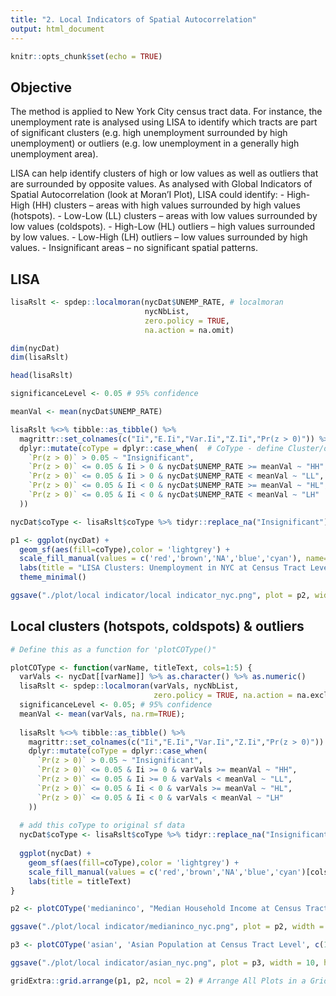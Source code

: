 ```yaml
---
title: "2. Local Indicators of Spatial Autocorrelation"
output: html_document
---
```


```r
knitr::opts_chunk$set(echo = TRUE)
```

## Objective 

The method is applied to New York City census tract data. For instance, the unemployment rate is analysed using LISA to identify which tracts are part of significant clusters (e.g. high unemployment surrounded by high unemployment) or outliers (e.g. low unemployment in a generally high unemployment area).

LISA can help identify clusters of high or low values as well as outliers that are surrounded by opposite values. As analysed with Global Indicators of Spatial Autocorrelation (look at Moran'I Plot), LISA could identify: 
- High-High (HH) clusters – areas with high values surrounded by high values (hotspots).
- Low-Low (LL) clusters – areas with low values surrounded by low values (coldspots).
- High-Low (HL) outliers – high values surrounded by low values.
- Low-High (LH) outliers – low values surrounded by high values.
- Insignificant areas – no significant spatial patterns.

## LISA  

```r
lisaRslt <- spdep::localmoran(nycDat$UNEMP_RATE, # localmoran 
                              nycNbList, 
                              zero.policy = TRUE, 
                              na.action = na.omit)
```

```r
dim(nycDat) 
dim(lisaRslt) 
```

```r
head(lisaRslt)
```

```r
significanceLevel <- 0.05 # 95% confidence

meanVal <- mean(nycDat$UNEMP_RATE)

lisaRslt %<>% tibble::as_tibble() %>%
  magrittr::set_colnames(c("Ii","E.Ii","Var.Ii","Z.Ii","Pr(z > 0)")) %>%
  dplyr::mutate(coType = dplyr::case_when(  # CoType - define Cluster/outliers types for each spatial feature in data, compare with mean value 
    `Pr(z > 0)` > 0.05 ~ "Insignificant",
    `Pr(z > 0)` <= 0.05 & Ii > 0 & nycDat$UNEMP_RATE >= meanVal ~ "HH",
    `Pr(z > 0)` <= 0.05 & Ii > 0 & nycDat$UNEMP_RATE < meanVal ~ "LL",
    `Pr(z > 0)` <= 0.05 & Ii < 0 & nycDat$UNEMP_RATE >= meanVal ~ "HL",
    `Pr(z > 0)` <= 0.05 & Ii < 0 & nycDat$UNEMP_RATE < meanVal ~ "LH"
  ))
```

```r
nycDat$coType <- lisaRslt$coType %>% tidyr::replace_na("Insignificant")
```

```r
p1 <- ggplot(nycDat) +
  geom_sf(aes(fill=coType),color = 'lightgrey') +
  scale_fill_manual(values = c('red','brown','NA','blue','cyan'), name='Clusters & \nOutliers') +
  labs(title = "LISA Clusters: Unemployment in NYC at Census Tract Level") +
  theme_minimal()
```

```r
ggsave("./plot/local indicator/local indicator_nyc.png", plot = p2, width = 10, height = 6, dpi = 300)
```

## Local clusters (hotspots, coldspots) & outliers

```r
# Define this as a function for 'plotCOType()"

plotCOType <- function(varName, titleText, cols=1:5) {
  varVals <- nycDat[[varName]] %>% as.character() %>% as.numeric()
  lisaRslt <- spdep::localmoran(varVals, nycNbList, 
                                zero.policy = TRUE, na.action = na.exclude)
  significanceLevel <- 0.05; # 95% confidence
  meanVal <- mean(varVals, na.rm=TRUE);
  
  lisaRslt %<>% tibble::as_tibble() %>%
    magrittr::set_colnames(c("Ii","E.Ii","Var.Ii","Z.Ii","Pr(z > 0)")) %>%
    dplyr::mutate(coType = dplyr::case_when(
      `Pr(z > 0)` > 0.05 ~ "Insignificant",
      `Pr(z > 0)` <= 0.05 & Ii >= 0 & varVals >= meanVal ~ "HH",
      `Pr(z > 0)` <= 0.05 & Ii >= 0 & varVals < meanVal ~ "LL",
      `Pr(z > 0)` <= 0.05 & Ii < 0 & varVals >= meanVal ~ "HL",
      `Pr(z > 0)` <= 0.05 & Ii < 0 & varVals < meanVal ~ "LH"
    ))
  
  # add this coType to original sf data
  nycDat$coType <- lisaRslt$coType %>% tidyr::replace_na("Insignificant")
  
  ggplot(nycDat) +
    geom_sf(aes(fill=coType),color = 'lightgrey') +
    scale_fill_manual(values = c('red','brown','NA','blue','cyan')[cols], name='Clusters & \nOutliers') +
    labs(title = titleText)
}
```

```r
p2 <- plotCOType('medianinco', "Median Household Income at Census Tract Level") # using varibale "medianinco"
```

```r
ggsave("./plot/local indicator/medianinco_nyc.png", plot = p2, width = 10, height = 6, dpi = 300)
```

```r
p3 <- plotCOType('asian', 'Asian Population at Census Tract Level', c(1,3,4,5)) 
```

```r
ggsave("./plot/local indicator/asian_nyc.png", plot = p3, width = 10, height = 6, dpi = 300)
```

```r
gridExtra::grid.arrange(p1, p2, ncol = 2) # Arrange All Plots in a Grid Layout for Comparison
```
